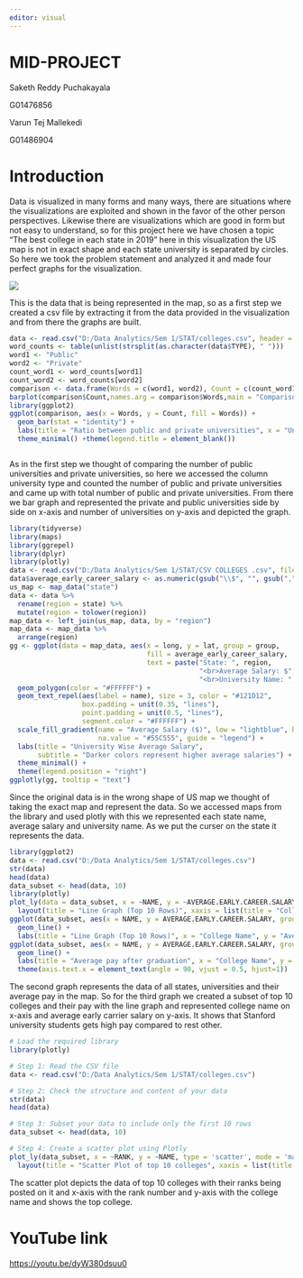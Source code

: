```yaml
---
editor: visual
---
```


# MID-PROJECT

Saketh Reddy Puchakayala

G01476856

Varun Tej Mallekedi

G01486904

# Introduction

Data is visualized in many forms and many ways, there are situations where the visualizations are exploited and shown in the favor of the other person perspectives. Likewise there are visualizations which are good in form but not easy to understand, so for this project here we have chosen a topic "The best college in each state in 2019" here in this visualization the US map is not in exact shape and each state university is separated by circles. So here we took the problem statement and analyzed it and made four perfect graphs for the visualization.

![](images/Screenshot%202024-03-11%20133902.png)

This is the data that is being represented in the map, so as a first step we created a csv file by extracting it from the data provided in the visualization and from there the graphs are built.

```r
data <- read.csv("D:/Data Analytics/Sem 1/STAT/colleges.csv", header = TRUE)
word_counts <- table(unlist(strsplit(as.character(data$TYPE), " ")))
word1 <- "Public"
word2 <- "Private"
count_word1 <- word_counts[word1]
count_word2 <- word_counts[word2]
comparison <- data.frame(Words = c(word1, word2), Count = c(count_word1, count_word2))
barplot(comparison$Count,names.arg = comparison$Words,main = "Comparison of Word Counts")
library(ggplot2)
ggplot(comparison, aes(x = Words, y = Count, fill = Words)) +
  geom_bar(stat = "identity") +
  labs(title = "Ratio between public and private universities", x = "University Type", y = "Number of Universities") +
  theme_minimal() +theme(legend.title = element_blank())



```

As in the first step we thought of comparing the number of public universities and private universities, so here we accessed the column university type and counted the number of public and private universities and came up with total number of public and private universities. From there we bar graph and represented the private and public universities side by side on x-axis and number of universities on y-axis and depicted the graph.

```r
library(tidyverse)
library(maps)
library(ggrepel)
library(dplyr)
library(plotly)
data <- read.csv("D:/Data Analytics/Sem 1/STAT/CSV COLLEGES .csv", fileEncoding = "ISO-8859-1")
data$average_early_career_salary <- as.numeric(gsub("\\$", "", gsub(",", "", data$average_early_career_salary)))
us_map <- map_data("state")
data <- data %>%
  rename(region = state) %>%
  mutate(region = tolower(region))
map_data <- left_join(us_map, data, by = "region")
map_data <- map_data %>% 
  arrange(region)
gg <- ggplot(data = map_data, aes(x = long, y = lat, group = group, 
                                  fill = average_early_career_salary,  
                                  text = paste("State: ", region, 
                                               "<br>Average Salary: $", average_early_career_salary, 
                                               "<br>University Name: ", name))) +
  geom_polygon(color = "#FFFFFF") +
  geom_text_repel(aes(label = name), size = 3, color = "#121D12", 
                  box.padding = unit(0.35, "lines"), 
                  point.padding = unit(0.5, "lines"), 
                  segment.color = "#FFFFFF") +
  scale_fill_gradient(name = "Average Salary ($)", low = "lightblue", high = "darkblue", 
                      na.value = "#55C555", guide = "legend") +  
  labs(title = "University Wise Average Salary", 
       subtitle = "Darker colors represent higher average salaries") + 
  theme_minimal() + 
  theme(legend.position = "right")
ggplotly(gg, tooltip = "text")
```

Since the original data is in the wrong shape of US map we thought of taking the exact map and represent the data. So we accessed maps from the library and used plotly with this we represented each state name, average salary and university name. As we put the curser on the state it represents the data.

```r
library(ggplot2)
data <- read.csv("D:/Data Analytics/Sem 1/STAT/colleges.csv")
str(data)
head(data)
data_subset <- head(data, 10)
library(plotly)
plot_ly(data = data_subset, x = ~NAME, y = ~AVERAGE.EARLY.CAREER.SALARY, type = 'scatter', mode = 'lines') %>%
  layout(title = "Line Graph (Top 10 Rows)", xaxis = list(title = "College Name"), yaxis = list(title = "Average Early Career Salary"))
ggplot(data_subset, aes(x = NAME, y = AVERAGE.EARLY.CAREER.SALARY, group = 1)) +
  geom_line() +
  labs(title = "Line Graph (Top 10 Rows)", x = "College Name", y = "Average Early Career Salary")
ggplot(data_subset, aes(x = NAME, y = AVERAGE.EARLY.CAREER.SALARY, group = 1)) +
  geom_line() +
  labs(title = "Average pay after graduation", x = "College Name", y = "Average Early Career Salary") +
  theme(axis.text.x = element_text(angle = 90, vjust = 0.5, hjust=1))

```

The second graph represents the data of all states, universities and their average pay in the map. So for the third graph we created a subset of top 10 colleges and their pay with the line graph and represented college name on x-axis and average early carrier salary on y-axis. It shows that Stanford university students gets high pay compared to rest other.

```r
# Load the required library
library(plotly)

# Step 1: Read the CSV file
data <- read.csv("D:/Data Analytics/Sem 1/STAT/colleges.csv")

# Step 2: Check the structure and content of your data
str(data)
head(data)

# Step 3: Subset your data to include only the first 10 rows
data_subset <- head(data, 10)

# Step 4: Create a scatter plot using Plotly
plot_ly(data_subset, x = ~RANK, y = ~NAME, type = 'scatter', mode = 'markers') %>%
  layout(title = "Scatter Plot of top 10 colleges", xaxis = list(title = "X Axis Label"), yaxis = list(title = "Y Axis Label"))

```

The scatter plot depicts the data of top 10 colleges with their ranks being posted on it and x-axis with the rank number and y-axis with the college name and shows the top college.

# YouTube link

<https://youtu.be/dyW380dsuu0>
